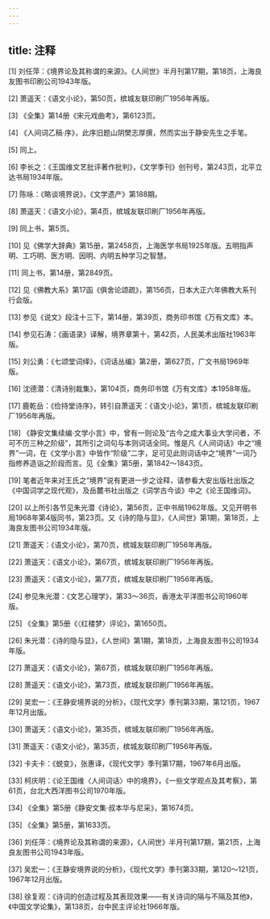 ```yaml
---
---
---
```

title: 注释
---




[1] 刘任萍：《境界论及其称谓的来源》。《人间世》半月刊第17期，第18页，上海良友图书印刷公司1943年版。

[2] 萧遥天：《语文小论》，第50页，槟城友联印刷厂1956年再版。

[3] 《全集》第14册《宋元戏曲考》，第6123页。

[4] 《人间词乙稿·序》，此序旧题山阴樊志厚撰，然而实出于静安先生之手笔。

[5] 同上。

[6] 李长之：《王国维文艺批评著作批判》，《文学季刊》创刊号，第243页，北平立达书局1934年版。

[7] 陈咏：《略谈境界说》，《文学遗产》第188期。

[8] 萧遥天：《语文小论》，第4页，槟城友联印刷厂1956年再版。

[9] 同上书，第5页。

[10] 见《佛学大辞典》第15册，第2458页，上海医学书局1925年版。五明指声明、工巧明、医方明、因明、内明五种学习之智慧。

[11] 同上书，第14册，第2849页。

[12] 见《佛教大系》第17函《俱舍论颂疏》，第156页，日本大正六年佛教大系刊行会版。

[13] 参见《说文》段注十三下，第14册，第39页，商务印书馆《万有文库》本。

[14] 参见石涛：《画语录》译解，境界章第十，第42页，人民美术出版社1963年版。

[15] 刘公勇：《七颂堂词绎》，《词话丛编》第2册，第627页，广文书局1969年版。

[16] 沈德潜：《清诗别裁集》，第104页，商务印书馆《万有文库》本1958年版。

[17] 鹿乾岳：《俭持堂诗序》，转引自萧遥天：《语文小论》，第1页，槟城友联印刷厂1956年再版。

[18] 《静安文集续编·文学小言》中，曾有一则论及“古今之成大事业大学问者，不可不历三种之阶级”，其所引之词句与本则词话全同。惟是凡《人间词话》中之“境界”一词，在《文学小言》中皆作“阶级”二字，足可见此则词话中之“境界”一词乃指修养造诣之阶段而言。见《全集》第5册，第1842～1843页。

[19] 笔者近年来对王氏之“境界”说有更进一步之诠释，请参看大安出版社出版之《中国词学之现代观》，及岳麓书社出版之《词学古今谈》中之《论王国维词》。

[20] 以上所引各节见朱光潜《诗论》，第56页，正中书局1962年版。又见开明书局1968年第4版同书，第23页。又《诗的隐与显》，《人间世》第1期，第18页，上海良友图书公司1934年版。

[21] 萧遥天：《语文小论》，第70页，槟城友联印刷厂1956年再版。

[22] 萧遥天：《语文小论》，第67页，槟城友联印刷厂1956年再版。

[23] 萧遥天：《语文小论》，第77页，槟城友联印刷厂1956年再版。

[24] 参见朱光潜：《文艺心理学》，第33～36页，香港太平洋图书公司1960年版。

[25] 《全集》第5册《〈红楼梦〉评论》，第1650页。

[26] 朱光潜：《诗的隐与显》，《人世间》第1期，第18页，上海良友图书公司1934年版。

[27] 萧遥天：《语文小论》，第67页，槟城友联印刷厂1956年再版。

[28] 萧遥天：《语文小论》，第73页，槟城友联印刷厂1956年再版。

[29] 吴宏一：《王静安境界说的分析》，《现代文学》季刊第33期，第121页，1967年12月出版。

[30] 萧遥天：《语文小论》，第35页，槟城友联印刷厂1956年再版。

[31] 萧遥天：《语文小论》，第35页，槟城友联印刷厂1956年再版。

[32] 卡夫卡：《蜕变》，张惠译，《现代文学》季刊第17期，1967年6月出版。

[33] 柯庆明：《论王国维〈人间词话〉中的境界》，《一些文学观点及其考察》，第61页，台北大西洋图书公司1970年版。

[34] 《全集》第5册《静安文集·叔本华与尼采》，第1674页。

[35] 《全集》第5册，第1633页。

[36] 刘任萍：《境界论及其称谓的来源》，《人间世》半月刊第17期，第21页，上海良友图书公司1943年版。

[37] 吴宏一：《王静安境界说的分析》，《现代文学》季刊第33期，第120～121页，1967年12月出版。

[38] 徐复观：《诗词的创造过程及其表现效果——有关诗词的隔与不隔及其他》，《中国文学论集》，第138页，台中民主评论社1966年版。